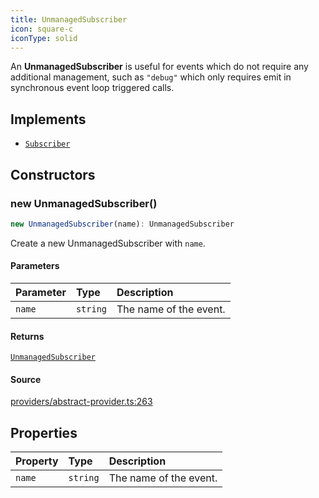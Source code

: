 ```yaml
---
title: UnmanagedSubscriber
icon: square-c
iconType: solid
---
```


An **UnmanagedSubscriber** is useful for events which do not require any additional management, such as `"debug"`
which only requires emit in synchronous event loop triggered calls.

## Implements

- [`Subscriber`](/sdk/content/interfaces/Subscriber)

## Constructors

### new UnmanagedSubscriber()

```ts
new UnmanagedSubscriber(name): UnmanagedSubscriber
```

Create a new UnmanagedSubscriber with `name`.

#### Parameters

| Parameter | Type | Description |
| :------ | :------ | :------ |
| `name` | `string` | The name of the event. |

#### Returns

[`UnmanagedSubscriber`](/sdk/content/classes/UnmanagedSubscriber)

#### Source

[providers/abstract-provider.ts:263](https://github.com/dominant-strategies/quais.js/blob/54df686e23587fb738cc640fec0b4d1a8021290f/src/providers/abstract-provider.ts#L263)

## Properties

| Property | Type | Description |
| :------ | :------ | :------ |
| `name` | `string` | The name of the event. |
